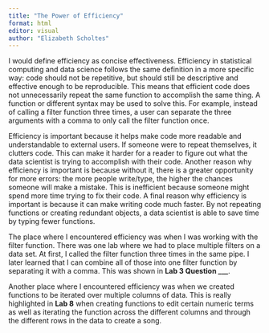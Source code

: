 ```yaml
---
title: "The Power of Efficiency"
format: html
editor: visual
author: "Elizabeth Scholtes"
---
```


I would define efficiency as concise effectiveness. Efficiency in statistical computing and data science follows the same definition in a more specific way: code should not be repetitive, but should still be descriptive and effective enough to be reproducible. This means that efficient code does not unnecessarily repeat the same function to accomplish the same thing. A function or different syntax may be used to solve this. For example, instead of calling a filter function three times, a user can separate the three arguments with a comma to only call the filter function once.

Efficiency is important because it helps make code more readable and understandable to external users. If someone were to repeat themselves, it clutters code. This can make it harder for a reader to figure out what the data scientist is trying to accomplish with their code. Another reason why efficiency is important is because without it, there is a greater opportunity for more errors: the more people write/type, the higher the chances someone will make a mistake. This is inefficient because someone might spend more time trying to fix their code. A final reason why efficiency is important is because it can make writing code much faster. By not repeating functions or creating redundant objects, a data scientist is able to save time by typing fewer functions.

The place where I encountered efficiency was when I was working with the filter function. There was one lab where we had to place multiple filters on a data set. At first, I called the filter function three times in the same pipe. I later learned that I can combine all of those into one filter function by separating it with a comma. This was shown in **Lab 3 Question \_\_\_**.

Another place where I encountered efficiency was when we created functions to be iterated over multiple columns of data. This is really highlighted in **Lab 8** when creating functions to edit certain numeric terms as well as iterating the function across the different columns and through the different rows in the data to create a song.
